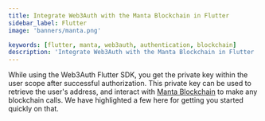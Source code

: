 ```yaml
---
title: Integrate Web3Auth with the Manta Blockchain in Flutter
sidebar_label: Flutter
image: 'banners/manta.png'

keywords: [flutter, manta, web3auth, authentication, blockchain]
description: 'Integrate Web3Auth with the Manta Blockchain in Flutter | Embedded Wallets'
---
```



<SEO
  title="Integrate Web3Auth with the Manta Blockchain in Flutter"
  description="Integrate Web3Auth with the Manta Blockchain in Flutter | Embedded Wallets"
  image="https://web3auth.io/docs/banners/manta.png"
  slug="/embedded-wallets/connect-blockchain/evm/manta/flutter"
/>

While using the Web3Auth Flutter SDK, you get the private key within the user scope after successful authorization. This private key can be used to retrieve the user's address, and interact with [Manta Blockchain](https://manta.network/) to make any blockchain calls. We have highlighted a few here for getting you started quickly on that.

<EVMInteraction />
